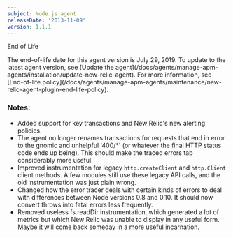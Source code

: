 ```yaml
---
subject: Node.js agent
releaseDate: '2013-11-09'
version: 1.1.1
---
```


End of Life

<Callout variant="important">
  The end-of-life date for this agent version is July 29, 2019. To update to the latest agent version, see [Update the agent](/docs/agents/manage-apm-agents/installation/update-new-relic-agent). For more information, see [End-of-life policy](/docs/agents/manage-apm-agents/maintenance/new-relic-agent-plugin-end-life-policy).
</Callout>

### Notes:

* Added support for key transactions and New Relic's new alerting policies.
* The agent no longer renames transactions for requests that end in error to the gnomic and unhelpful '400/\*' (or whatever the final HTTP status code ends up being). This should make the traced errors tab considerably more useful.
* Improved instrumentation for legacy `http.createClient` and `http.Client` client methods. A few modules still use these legacy API calls, and the old instrumentation was just plain wrong.
* Changed how the error tracer deals with certain kinds of errors to deal with differences between Node versions 0.8 and 0.10. It should now convert throws into fatal errors less frequently.
* Removed useless fs.readDir instrumentation, which generated a lot of metrics but which New Relic was unable to display in any useful form. Maybe it will come back someday in a more useful incarnation.
